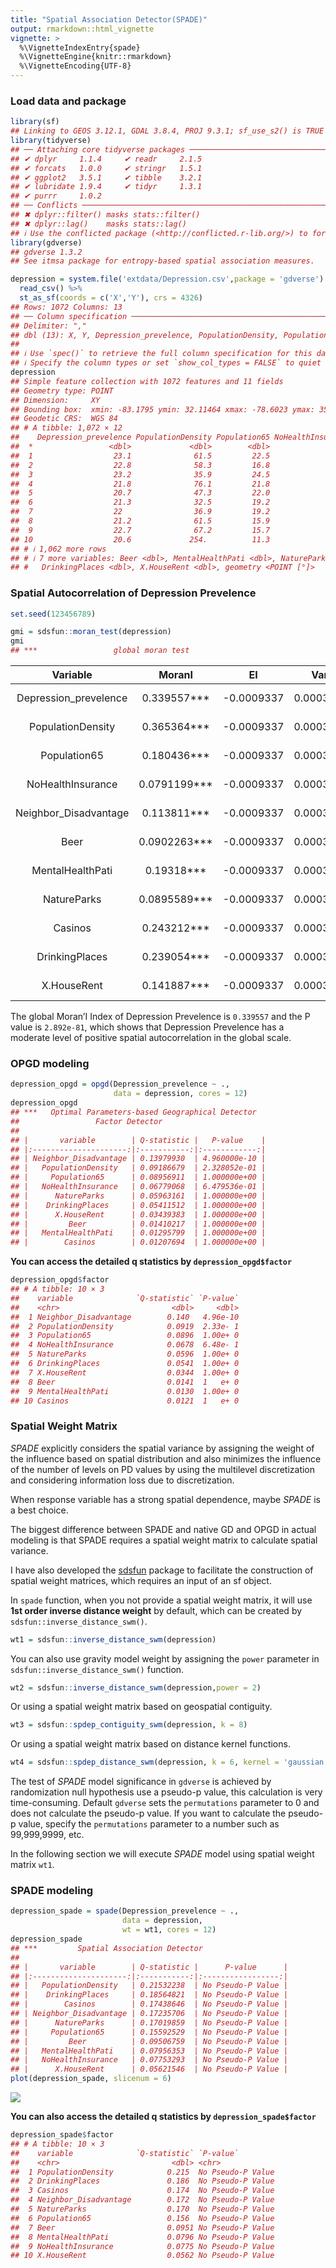 ---
title: "Spatial Association Detector(SPADE)"
output: rmarkdown::html_vignette
vignette: >
  %\VignetteIndexEntry{spade}
  %\VignetteEngine{knitr::rmarkdown}
  %\VignetteEncoding{UTF-8}
---



### Load data and package


``` r
library(sf)
## Linking to GEOS 3.12.1, GDAL 3.8.4, PROJ 9.3.1; sf_use_s2() is TRUE
library(tidyverse)
## ── Attaching core tidyverse packages ─────────────────────────────────────── tidyverse 2.0.0 ──
## ✔ dplyr     1.1.4     ✔ readr     2.1.5
## ✔ forcats   1.0.0     ✔ stringr   1.5.1
## ✔ ggplot2   3.5.1     ✔ tibble    3.2.1
## ✔ lubridate 1.9.4     ✔ tidyr     1.3.1
## ✔ purrr     1.0.2
## ── Conflicts ───────────────────────────────────────────────────────── tidyverse_conflicts() ──
## ✖ dplyr::filter() masks stats::filter()
## ✖ dplyr::lag()    masks stats::lag()
## ℹ Use the conflicted package (<http://conflicted.r-lib.org/>) to force all conflicts to become errors
library(gdverse)
## gdverse 1.3.2
## See itmsa package for entropy-based spatial association measures.

depression = system.file('extdata/Depression.csv',package = 'gdverse') %>%
  read_csv() %>%
  st_as_sf(coords = c('X','Y'), crs = 4326)
## Rows: 1072 Columns: 13
## ── Column specification ───────────────────────────────────────────────────────────────────────
## Delimiter: ","
## dbl (13): X, Y, Depression_prevelence, PopulationDensity, Population65, NoHealthInsurance, ...
## 
## ℹ Use `spec()` to retrieve the full column specification for this data.
## ℹ Specify the column types or set `show_col_types = FALSE` to quiet this message.
depression
## Simple feature collection with 1072 features and 11 fields
## Geometry type: POINT
## Dimension:     XY
## Bounding box:  xmin: -83.1795 ymin: 32.11464 xmax: -78.6023 ymax: 35.17354
## Geodetic CRS:  WGS 84
## # A tibble: 1,072 × 12
##    Depression_prevelence PopulationDensity Population65 NoHealthInsurance Neighbor_Disadvantage
##  *                 <dbl>             <dbl>        <dbl>             <dbl>                 <dbl>
##  1                  23.1              61.5         22.5              7.98               -0.0525
##  2                  22.8              58.3         16.8             11.0                -0.254 
##  3                  23.2              35.9         24.5              9.31               -0.0540
##  4                  21.8              76.1         21.8             13.2                 0.0731
##  5                  20.7              47.3         22.0             11                   0.763 
##  6                  21.3              32.5         19.2             13.0                 0.422 
##  7                  22                36.9         19.2             10.8                 0.113 
##  8                  21.2              61.5         15.9              8.57               -0.154 
##  9                  22.7              67.2         15.7             17.8                -0.320 
## 10                  20.6             254.          11.3             12.7                 0.457 
## # ℹ 1,062 more rows
## # ℹ 7 more variables: Beer <dbl>, MentalHealthPati <dbl>, NatureParks <dbl>, Casinos <dbl>,
## #   DrinkingPlaces <dbl>, X.HouseRent <dbl>, geometry <POINT [°]>
```

### Spatial Autocorrelation of Depression Prevelence


``` r
set.seed(123456789)

gmi = sdsfun::moran_test(depression)
gmi
## ***                 global moran test
```


-----------------------------------------------------------------------------------
       Variable             MoranI          EI         VarI       zI        pI     
----------------------- -------------- ------------ ----------- ------- -----------
 Depression_prevelence   0.339557***    -0.0009337   0.0003192   19.06   2.892e-81 

   PopulationDensity     0.365364***    -0.0009337   0.0003192   20.5    1.052e-93 

     Population65        0.180436***    -0.0009337   0.0003192   10.15   1.641e-24 

   NoHealthInsurance     0.0791199***   -0.0009337   0.0003192   4.48    3.724e-06 

 Neighbor_Disadvantage   0.113811***    -0.0009337   0.0003192   6.422   6.723e-11 

         Beer            0.0902263***   -0.0009337   0.0003192   5.102   1.68e-07  

   MentalHealthPati       0.19318***    -0.0009337   0.0003192   10.86   8.534e-28 

      NatureParks        0.0895589***   -0.0009337   0.0003192   5.065   2.045e-07 

        Casinos          0.243212***    -0.0009337   0.0003192   13.66   8.28e-43  

    DrinkingPlaces       0.239054***    -0.0009337   0.0003192   13.43   1.97e-41  

      X.HouseRent        0.141887***    -0.0009337   0.0003192   7.993   6.562e-16 
-----------------------------------------------------------------------------------



The global Moran'I Index of Depression Prevelence is `0.339557` and the P value is ` 2.892e-81`, which shows that Depression Prevelence has a moderate level of positive spatial autocorrelation in the global scale.

### OPGD modeling


``` r
depression_opgd = opgd(Depression_prevelence ~ .,
                       data = depression, cores = 12)
depression_opgd
## ***   Optimal Parameters-based Geographical Detector     
##                 Factor Detector            
## 
## |       variable        | Q-statistic |   P-value    |
## |:---------------------:|:-----------:|:------------:|
## | Neighbor_Disadvantage | 0.13979930  | 4.960000e-10 |
## |   PopulationDensity   | 0.09186679  | 2.328052e-01 |
## |     Population65      | 0.08956911  | 1.000000e+00 |
## |   NoHealthInsurance   | 0.06779068  | 6.479536e-01 |
## |      NatureParks      | 0.05963161  | 1.000000e+00 |
## |    DrinkingPlaces     | 0.05411512  | 1.000000e+00 |
## |      X.HouseRent      | 0.03439383  | 1.000000e+00 |
## |         Beer          | 0.01410217  | 1.000000e+00 |
## |   MentalHealthPati    | 0.01295799  | 1.000000e+00 |
## |        Casinos        | 0.01207694  | 1.000000e+00 |
```

**You can access the detailed q statistics by `depression_opgd$factor`**


``` r
depression_opgd$factor
## # A tibble: 10 × 3
##    variable              `Q-statistic` `P-value`
##    <chr>                         <dbl>     <dbl>
##  1 Neighbor_Disadvantage        0.140   4.96e-10
##  2 PopulationDensity            0.0919  2.33e- 1
##  3 Population65                 0.0896  1.00e+ 0
##  4 NoHealthInsurance            0.0678  6.48e- 1
##  5 NatureParks                  0.0596  1.00e+ 0
##  6 DrinkingPlaces               0.0541  1.00e+ 0
##  7 X.HouseRent                  0.0344  1.00e+ 0
##  8 Beer                         0.0141  1   e+ 0
##  9 MentalHealthPati             0.0130  1.00e+ 0
## 10 Casinos                      0.0121  1   e+ 0
```

### Spatial Weight Matrix

*SPADE* explicitly considers the spatial variance by assigning the weight of the influence based on spatial distribution and also minimizes the influence of the number of levels on PD values by using the multilevel discretization and considering information loss due to discretization.

When response variable has a strong spatial dependence, maybe *SPADE* is a best choice.

The biggest difference between SPADE and native GD and OPGD in actual modeling is that SPADE requires a spatial weight matrix to calculate spatial variance.

I have also developed the [sdsfun](https://stscl.github.io/sdsfun/) package to facilitate the construction of spatial weight matrices, which requires an input of an sf object.

In `spade` function, when you not provide a spatial weight matrix, it will use **1st order inverse distance weight** by default, which can be created by `sdsfun::inverse_distance_swm()`.


``` r
wt1 = sdsfun::inverse_distance_swm(depression)
```

You can also use gravity model weight by assigning the `power` parameter in `sdsfun::inverse_distance_swm()` function.


``` r
wt2 = sdsfun::inverse_distance_swm(depression,power = 2)
```

Or using a spatial weight matrix based on geospatial contiguity.


``` r
wt3 = sdsfun::spdep_contiguity_swm(depression, k = 8)
```

Or using a spatial weight matrix based on distance kernel functions.


``` r
wt4 = sdsfun::spdep_distance_swm(depression, k = 6, kernel = 'gaussian')
```

The test of *SPADE* model significance in `gdverse` is achieved by randomization null hypothesis use a pseudo-p value, this calculation is very time-consuming. Default `gdverse` sets the `permutations` parameter to 0 and does not calculate the pseudo-p value. If you want to calculate the pseudo-p value, specify the `permutations` parameter to a number such as 99,999,9999, etc.

In the following section we will execute *SPADE* model using spatial weight matrix `wt1`.

### SPADE modeling


``` r
depression_spade = spade(Depression_prevelence ~ .,
                         data = depression,
                         wt = wt1, cores = 12)
depression_spade
## ***         Spatial Association Detector         
## 
## |       variable        | Q-statistic |      P-value      |
## |:---------------------:|:-----------:|:-----------------:|
## |   PopulationDensity   | 0.21532238  | No Pseudo-P Value |
## |    DrinkingPlaces     | 0.18564821  | No Pseudo-P Value |
## |        Casinos        | 0.17438646  | No Pseudo-P Value |
## | Neighbor_Disadvantage | 0.17235706  | No Pseudo-P Value |
## |      NatureParks      | 0.17019859  | No Pseudo-P Value |
## |     Population65      | 0.15592529  | No Pseudo-P Value |
## |         Beer          | 0.09506759  | No Pseudo-P Value |
## |   MentalHealthPati    | 0.07956353  | No Pseudo-P Value |
## |   NoHealthInsurance   | 0.07753293  | No Pseudo-P Value |
## |      X.HouseRent      | 0.05621546  | No Pseudo-P Value |
plot(depression_spade, slicenum = 6)
```

![](../man/figures/spade/spade-1.png)

**You can also access the detailed q statistics by `depression_spade$factor`**


``` r
depression_spade$factor
## # A tibble: 10 × 3
##    variable              `Q-statistic` `P-value`        
##    <chr>                         <dbl> <chr>            
##  1 PopulationDensity            0.215  No Pseudo-P Value
##  2 DrinkingPlaces               0.186  No Pseudo-P Value
##  3 Casinos                      0.174  No Pseudo-P Value
##  4 Neighbor_Disadvantage        0.172  No Pseudo-P Value
##  5 NatureParks                  0.170  No Pseudo-P Value
##  6 Population65                 0.156  No Pseudo-P Value
##  7 Beer                         0.0951 No Pseudo-P Value
##  8 MentalHealthPati             0.0796 No Pseudo-P Value
##  9 NoHealthInsurance            0.0775 No Pseudo-P Value
## 10 X.HouseRent                  0.0562 No Pseudo-P Value
```
